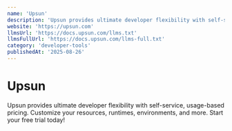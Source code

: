 ```yaml
---
name: 'Upsun'
description: 'Upsun provides ultimate developer flexibility with self-service, usage-based pricing. Customize your resources, runtimes, environments, and more. Start your free trial today!'
website: 'https://upsun.com'
llmsUrl: 'https://docs.upsun.com/llms.txt'
llmsFullUrl: 'https://docs.upsun.com/llms-full.txt'
category: 'developer-tools'
publishedAt: '2025-08-26'
---
```


# Upsun

Upsun provides ultimate developer flexibility with self-service, usage-based pricing. Customize your resources, runtimes, environments, and more. Start your free trial today!
